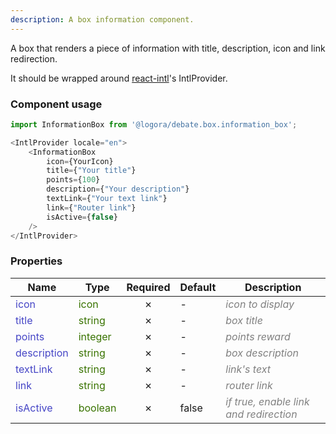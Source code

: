 ```yaml
---
description: A box information component.
---
```



A box that renders a piece of information with title, description, icon and link redirection.

It should be wrapped around [react-intl](https://formatjs.io/docs/getting-started/installation/)'s IntlProvider.

### Component usage
```js
import InformationBox from '@logora/debate.box.information_box';
```
```js
<IntlProvider locale="en">
    <InformationBox 
        icon={YourIcon}
        title={"Your title"}
        points={100} 
        description={"Your description"}
        textLink={"Your text link"}
        link={"Router link"}
        isActive={false}
    />
</IntlProvider>
```

### Properties
| **Name**      | **Type** | **Required** | **Default** | **Description** |
| ----------- | ----------- | :-----------: | ----------- | ----------- |
| <font color='#4646c6'>icon</font> | <font color="#397300">icon</font> | &cross; | - | <font color="grey">*icon to display*</font> |
| <font color='#4646c6'>title</font> | <font color="#397300">string</font> | &cross; | - | <font color="grey">*box title*</font> |
| <font color='#4646c6'>points</font> | <font color="#397300">integer</font> | &cross; | - | <font color="grey">*points reward*</font> |
| <font color='#4646c6'>description</font> | <font color="#397300">string</font> | &cross; | - | <font color="grey">*box description*</font> |
| <font color='#4646c6'>textLink</font> | <font color="#397300">string</font> | &cross; | - | <font color="grey">*link's text*</font> |
| <font color='#4646c6'>link</font> | <font color="#397300">string</font> | &cross; | - | <font color="grey">*router link*</font> |
| <font color='#4646c6'>isActive</font> | <font color="#397300">boolean</font> | &cross; | false | <font color="grey">*if true, enable link and redirection*</font> |